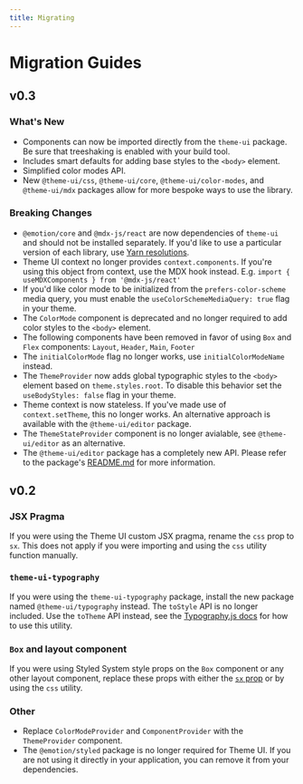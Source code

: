 ```yaml
---
title: Migrating
---
```


# Migration Guides

## v0.3

### What's New

- Components can now be imported directly from the `theme-ui` package. Be sure that treeshaking is enabled with your build tool.
- Includes smart defaults for adding base styles to the `<body>` element.
- Simplified color modes API.
- New `@theme-ui/css`, `@theme-ui/core`, `@theme-ui/color-modes`, and `@theme-ui/mdx` packages allow for more bespoke ways to use the library.

### Breaking Changes

- `@emotion/core` and `@mdx-js/react` are now dependencies of `theme-ui` and should not be installed separately. If you'd like to use a particular version of each library, use [Yarn resolutions](https://yarnpkg.com/lang/en/docs/selective-version-resolutions/).
- Theme UI context no longer provides `context.components`. If you're using this object from context, use the MDX hook instead. E.g. `import { useMDXComponents } from '@mdx-js/react'`
- If you'd like color mode to be initialized from the `prefers-color-scheme` media query, you must enable the `useColorSchemeMediaQuery: true` flag in your theme.
- The `ColorMode` component is deprecated and no longer required to add color styles to the `<body>` element.
- The following components have been removed in favor of using `Box` and `Flex` components: `Layout`, `Header`, `Main`, `Footer`
- The `initialColorMode` flag no longer works, use `initialColorModeName` instead.
- The `ThemeProvider` now adds global typographic styles to the `<body>` element based on `theme.styles.root`. To disable this behavior set the `useBodyStyles: false` flag in your theme.
- Theme context is now stateless. If you've made use of `context.setTheme`, this no longer works. An alternative approach is available with the `@theme-ui/editor` package.
- The `ThemeStateProvider` component is no longer avialable, see `@theme-ui/editor` as an alternative.
- The `@theme-ui/editor` package has a completely new API. Please refer to the package's [README.md](https://github.com/system-ui/theme-ui/blob/stable/packages/editor/README.md) for more information.

## v0.2

### JSX Pragma

If you were using the Theme UI custom JSX pragma, rename the `css` prop to `sx`. This does not apply if you were importing and using the `css` utility function manually.

### `theme-ui-typography`

If you were using the `theme-ui-typography` package, install the new package named `@theme-ui/typography` instead.
The `toStyle` API is no longer included. Use the `toTheme` API instead, see the [Typography.js docs](/styling-mdx/#typographyjs) for how to use this utility.

### `Box` and layout component

If you were using Styled System style props on the `Box` component or any other layout component, replace these props with either the [`sx` prop](/sx-prop) or by using the `css` utility.

### Other

- Replace `ColorModeProvider` and `ComponentProvider` with the `ThemeProvider` component.
- The `@emotion/styled` package is no longer required for Theme UI. If you are not using it directly in your application, you can remove it from your dependencies.
